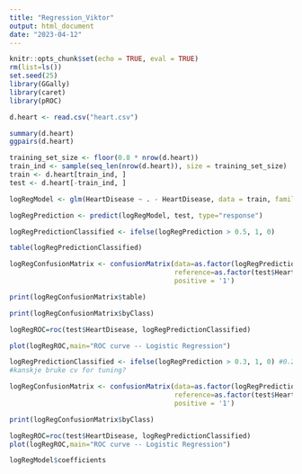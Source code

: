 ```yaml
---
title: "Regression_Viktor"
output: html_document
date: "2023-04-12"
---
```


```r
knitr::opts_chunk$set(echo = TRUE, eval = TRUE)
rm(list=ls())
set.seed(25)
library(GGally)
library(caret)
library(pROC)
```


```r
d.heart <- read.csv("heart.csv")

summary(d.heart)
ggpairs(d.heart)
```

```r
training_set_size <- floor(0.8 * nrow(d.heart))
train_ind <- sample(seq_len(nrow(d.heart)), size = training_set_size)
train <- d.heart[train_ind, ]
test <- d.heart[-train_ind, ]

```

```r

logRegModel <- glm(HeartDisease ~ . - HeartDisease, data = train, family = "binomial")

logRegPrediction <- predict(logRegModel, test, type="response")

logRegPredictionClassified <- ifelse(logRegPrediction > 0.5, 1, 0)

table(logRegPredictionClassified)

logRegConfusionMatrix <- confusionMatrix(data=as.factor(logRegPredictionClassified), 
                                         reference=as.factor(test$HeartDisease), 
                                         positive = '1')

print(logRegConfusionMatrix$table)

print(logRegConfusionMatrix$byClass)

logRegROC=roc(test$HeartDisease, logRegPredictionClassified)

plot(logRegROC,main="ROC curve -- Logistic Regression")

logRegPredictionClassified <- ifelse(logRegPrediction > 0.3, 1, 0) #0.2 gir sens: 0.96, spec:0.61
#kanskje bruke cv for tuning? 

logRegConfusionMatrix <- confusionMatrix(data=as.factor(logRegPredictionClassified), 
                                         reference=as.factor(test$HeartDisease), 
                                         positive = '1')

print(logRegConfusionMatrix$byClass)

logRegROC=roc(test$HeartDisease, logRegPredictionClassified)
plot(logRegROC,main="ROC curve -- Logistic Regression")

```

```r
logRegModel$coefficients
```
